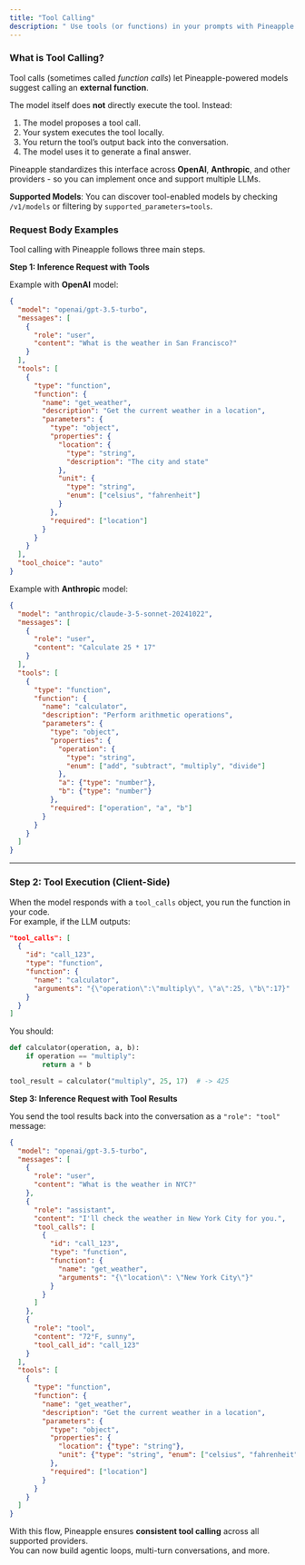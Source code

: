 ```yaml
---
title: "Tool Calling"
description: " Use tools (or functions) in your prompts with Pineapple. "
---
```


### What is Tool Calling?

Tool calls (sometimes called _function calls_) let Pineapple-powered models suggest calling an **external function**.

The model itself does **not** directly execute the tool. Instead:

1. The model proposes a tool call.
2. Your system executes the tool locally.
3. You return the tool’s output back into the conversation.
4. The model uses it to generate a final answer.

Pineapple standardizes this interface across **OpenAI**, **Anthropic**, and other providers - so you can implement once and support multiple LLMs.

**Supported Models**: You can discover tool-enabled models by checking `/v1/models` or filtering by `supported_parameters=tools`.

### Request Body Examples

Tool calling with Pineapple follows three main steps.

**Step 1: Inference Request with Tools**

Example with **OpenAI** model:

```json
{
  "model": "openai/gpt-3.5-turbo",
  "messages": [
    {
      "role": "user",
      "content": "What is the weather in San Francisco?"
    }
  ],
  "tools": [
    {
      "type": "function",
      "function": {
        "name": "get_weather",
        "description": "Get the current weather in a location",
        "parameters": {
          "type": "object",
          "properties": {
            "location": {
              "type": "string",
              "description": "The city and state"
            },
            "unit": {
              "type": "string",
              "enum": ["celsius", "fahrenheit"]
            }
          },
          "required": ["location"]
        }
      }
    }
  ],
  "tool_choice": "auto"
}
```

Example with **Anthropic** model:

```json
{
  "model": "anthropic/claude-3-5-sonnet-20241022",
  "messages": [
    {
      "role": "user",
      "content": "Calculate 25 * 17"
    }
  ],
  "tools": [
    {
      "type": "function",
      "function": {
        "name": "calculator",
        "description": "Perform arithmetic operations",
        "parameters": {
          "type": "object",
          "properties": {
            "operation": {
              "type": "string",
              "enum": ["add", "subtract", "multiply", "divide"]
            },
            "a": {"type": "number"},
            "b": {"type": "number"}
          },
          "required": ["operation", "a", "b"]
        }
      }
    }
  ]
}
```

---

### **Step 2: Tool Execution (Client-Side)**

When the model responds with a `tool_calls` object, you run the function in your code.\
For example, if the LLM outputs:

```json
"tool_calls": [
  {
    "id": "call_123",
    "type": "function",
    "function": {
      "name": "calculator",
      "arguments": "{\"operation\":\"multiply\", \"a\":25, \"b\":17}"
    }
  }
]
```

You should:

```python
def calculator(operation, a, b):
    if operation == "multiply":
        return a * b

tool_result = calculator("multiply", 25, 17)  # -> 425
```

**Step 3: Inference Request with Tool Results**

You send the tool results back into the conversation as a `"role": "tool"` message:

```json
{
  "model": "openai/gpt-3.5-turbo",
  "messages": [
    {
      "role": "user",
      "content": "What is the weather in NYC?"
    },
    {
      "role": "assistant",
      "content": "I'll check the weather in New York City for you.",
      "tool_calls": [
        {
          "id": "call_123",
          "type": "function",
          "function": {
            "name": "get_weather",
            "arguments": "{\"location\": \"New York City\"}"
          }
        }
      ]
    },
    {
      "role": "tool",
      "content": "72°F, sunny",
      "tool_call_id": "call_123"
    }
  ],
  "tools": [
    {
      "type": "function",
      "function": {
        "name": "get_weather",
        "description": "Get the current weather in a location",
        "parameters": {
          "type": "object",
          "properties": {
            "location": {"type": "string"},
            "unit": {"type": "string", "enum": ["celsius", "fahrenheit"]}
          },
          "required": ["location"]
        }
      }
    }
  ]
}
```

With this flow, Pineapple ensures **consistent tool calling** across all supported providers.\
You can now build agentic loops, multi-turn conversations, and more.